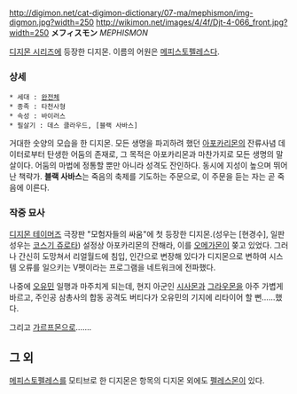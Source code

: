 http://digimon.net/cat-digimon-dictionary/07-ma/mephismon/img-digmon.jpg?width=250  http://wikimon.net/images/4/4f/Djt-4-066_front.jpg?width=250
'''メフィスモン''' ''MEPHISMON''

[[디지몬 시리즈]]에 등장한 디지몬. 이름의 어원은 [[메피스토펠레스]]다.

=== 상세 ===

 * 세대 : [[완전체]]
 * 종족 : 타천사형
 * 속성 : 바이러스
 * 필살기 : 데스 클라우드, [블랙 사바스]

거대한 숫양의 모습을 한 디지몬. 모든 생명을 파괴하려 했던 [[아포카리몬]]의 잔류사념 데이터로부터 탄생한 어둠의 존재로, 그 목적은 아포카리몬과 마찬가지로 모든 생명의 말살이다. 어둠의 마법에 정통할 뿐만 아니라 성격도 잔인하다. 동시에 지성이 높으며 뛰어난 책략가. '''블랙 사바스'''는 죽음의 축제를 기도하는 주문으로, 이 주문을 듣는 자는 곧 죽음에 이른다.

=== 작중 묘사 ===
[[디지몬 테이머즈]] 극장판 "모험자들의 싸움"에 첫 등장한 디지몬.(성우는 [현경수], 일판 성우는 [[코스기 쥬로타]]) 설정상 아포카리몬의 잔해라, 이를 [[오메가몬]]이 쫒고 있었다. 그러나 간신히 도망쳐서 리얼월드에 침입, 인간으로 변장해 있다가 디지몬으로 변하여 시스템 오류를 일으키는 V펫이라는 프로그램을 네트워크에 전파했다.

나중에 [[오유민]] 일행과 마주치게 되는데, 현지 아군인 [[시사몬]]과 [[그라우몬]]을 아주 가볍게 바르고, 주인공 삼총사의 합동 공격도 버티다가 오유민의 기지에 리타이어 할 뻔……했다.

그리고 [[가르프몬]]으로…….

== 그 외 ==

[[메피스토펠레스]]를 모티브로 한 디지몬은 항목의 디지몬 외에도 [[펠레스몬]]이 있다.
